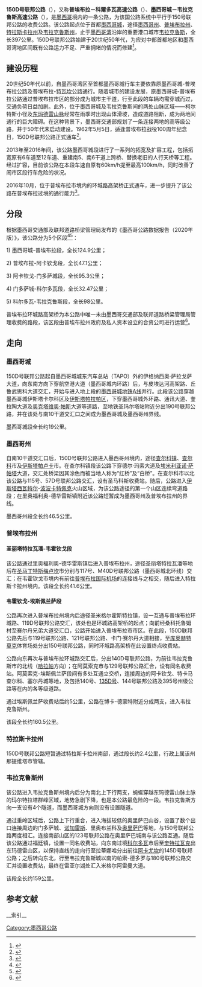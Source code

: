 {{Infobox road2
| route = 150D
| alternate_name = 墨西哥城-韦拉克鲁斯联邦公路
| length_km = 397.77
| translation = '''150D号联邦公路'''
| marker_image = [[File:Carretera_federal_150D.svg|Carretera federal 150D]]
| length_notes = <ref name="dvdf">[http://www.sct.gob.mx/fileadmin/DireccionesGrales/DGST/Datos-Viales-2016/09_DISTRITO_FEDERAL.pdf Datos Viales - Distrito Federal] {{Wayback|url=http://www.sct.gob.mx/fileadmin/DireccionesGrales/DGST/Datos-Viales-2016/09_DISTRITO_FEDERAL.pdf |date=20220123021541 }}, SCT, 2016</ref><ref name="dvpue">[http://www.sct.gob.mx/fileadmin/DireccionesGrales/DGST/Datos-Viales-2016/21_PUEBLA.pdf Datos Viales - Puebla] {{Wayback|url=http://www.sct.gob.mx/fileadmin/DireccionesGrales/DGST/Datos-Viales-2016/21_PUEBLA.pdf |date=20170222195736 }}, SCT, 2016</ref><ref name="dvver">[http://www.sct.gob.mx/fileadmin/DireccionesGrales/DGST/Datos-Viales-2016/30_VERACRUZ.pdf Datos Viales - Veracruz] {{Wayback|url=http://www.sct.gob.mx/fileadmin/DireccionesGrales/DGST/Datos-Viales-2016/30_VERACRUZ.pdf |date=20170214183051 }}, SCT, 2016</ref>
| established = 1962年5月5日
| terminus_a = 墨西哥城伊格纳西奥-萨拉戈萨大道
| terminus_b = 韦拉克鲁斯市140号联邦公路交汇处
}}

'''150D号联邦公路'''（{{lang-es|Carretera Federal 150D}}），又称'''普埃布拉－科爾多瓦高速公路'''（{{lang-es|Autopista Puebla - Córdoba}}）、'''墨西哥城－韦拉克鲁斯高速公路'''（{{lang-es|Autopista Ciudad de México - Veracruz}}），是[[墨西哥|墨西哥]]境内的一条公路，为该国公路系统中平行于150号联邦公路的收费公路。该公路起点位于首都[[墨西哥城|墨西哥城]]，途径[[墨西哥州|墨西哥州]]、[[普埃布拉州|普埃布拉州]]、[[特拉斯卡拉州|特拉斯卡拉州]]及[[韋拉克魯斯州|韦拉克鲁斯州]]，止于[[墨西哥湾|墨西哥湾]]沿岸的重要港口城市[[韦拉克鲁斯市|韦拉克鲁斯]]，全长397公里。150D号联邦公路始建于20世纪50年代，为应对中部首都地区和墨西哥湾地区间既有公路运力不足、严重拥堵的情况而修建<ref>{{Cite web|title=La carretera Puebla-Córdoba, con más muertos que kilómetros|url=http://sipse.com/archivo/la-carretera-puebla-cordoba-con-mas-muertos-que-kilometros-155126.html|accessdate=2014年9月28日|author=sipse.com|date=2012年4月30日|format=|publisher=|language=西班牙语|archive-date=2022年3月2日|archive-url=https://web.archive.org/web/20220302032940/https://sipse.com/archivo/la-carretera-puebla-cordoba-con-mas-muertos-que-kilometros-155126.html}}</ref>。

== 建设历程 ==
20世纪50年代以前，自墨西哥湾区至首都墨西哥城行车主要依靠原墨西哥城-普埃布拉公路及普埃布拉-[[提瓦坎|特瓦坎]]公路通行。随着城市的建设发展，原墨西哥城-普埃布拉公路通过普埃布拉市区的部分成为城市主干道，行至此段的车辆均需穿城而过，交通负荷日益加剧。此外，位于墨西哥城及韦拉克鲁斯间的两处山脉区域——柯尔特斯小径及[[東馬德雷山脈|东玛德雷山脉]]经常在雨季时出现山体滑坡，造成道路阻断，成为两地间通行的巨大障碍。在这种背景下，墨西哥交通部规划了一条连接两地的高等级公路，并于50年代末启动建设。1962年5月5日，适逢普埃布拉战役100周年纪念日，150D号联邦公路正式通车<ref>{{Cite web|title=Los primeros cuatro tramos carreteros de cuota y la ciudad de México. Mitad del siglo XX|url=http://www.amhe.mx/jornadas/ponencias2012/Mario_Contreras.pdf|accessdate=|author=Mario Contreras|date=2012|format=|publisher=|language=西班牙语|archive-date=2017-05-17|archive-url=https://web.archive.org/web/20170517053928/http://www.amhe.mx/jornadas/ponencias2012/Mario_Contreras.pdf|dead-url=no}}</ref>。

2013年至2016年间，该公路墨西哥城段进行了一系列的拓宽及扩容工程，包括拓宽原有6车道至12车道、重建南5、南6干道上跨桥、替换老旧的人行天桥等工程。经过扩容，目前该公路在本段车速自原有60km/h提至最高100km/h，同时改善了闹市区段行车危险的状况。

2016年10月，位于普埃布拉市境内的环城路高架桥正式通车，进一步提升了该公路在普埃布拉过境的通行能力<ref>{{Cite web|title=El segundo piso de la México-Puebla, el millonario proyecto que beneficiará por 30 años a OHL y Pinfra|url=http://www.vanguardia.com.mx/articulo/el-segundo-piso-de-la-mexico-puebla-el-millonario-proyecto-que-beneficiara-por-30-anos-ohl|accessdate=2017年2月21日|author=Sin Embargo|date=2016年10月18日|format=|publisher=|language=西班牙语|archive-date=2017年4月21日|archive-url=https://web.archive.org/web/20170421150528/http://www.vanguardia.com.mx/articulo/el-segundo-piso-de-la-mexico-puebla-el-millonario-proyecto-que-beneficiara-por-30-anos-ohl|dead-url=no}}</ref>。

== 分段 ==
根据墨西哥交通部及联邦道路桥梁管理局发布的《墨西哥公路数据报告（2020年版）》，该公路分为5个区段<ref>{{Cite web|title=Datos Viales 2020 - Veracruz|url=http://www.sct.gob.mx/fileadmin/DireccionesGrales/DGST/Datos-Viales-2020/30_VER_DV2020.pdf|accessdate=2020-11-04|author=Secretaría de Comunicaciones y Transportes|date=2020|format=PDF|publisher=|language=西班牙语|dead-url=|archive-date=2022-03-31|archive-url=https://web.archive.org/web/20220331084944/https://www.sct.gob.mx/fileadmin/DireccionesGrales/DGST/Datos-Viales-2020/30_VER_DV2020.pdf}}</ref><ref>{{Cite web|title=Datos Viales 2020 - Puebla|url=http://www.sct.gob.mx/fileadmin/DireccionesGrales/DGST/Datos-Viales-2020/21_PUE_DV2020.pdf|accessdate=2020-11-04|author=Secretaría de Comunicaciones y Transportes|date=2020|format=PDF|publisher=|language=西班牙语|archive-date=2022-03-31|archive-url=https://web.archive.org/web/20220331085011/https://www.sct.gob.mx/fileadmin/DireccionesGrales/DGST/Datos-Viales-2020/21_PUE_DV2020.pdf}}</ref>：

1) 墨西哥城-普埃布拉段，全长124.9公里；

2) 普埃布拉-阿卡钦戈段，全长47.1公里；

3) 阿卡钦戈-门多萨城段，全长95.3公里；

4) 门多萨城-科尔多瓦段，全长32.47公里；

5) 科尔多瓦-韦拉克鲁斯段，全长98公里。

普埃布拉环城路高架桥为本公路中唯一未由墨西哥交通部及联邦道路桥梁管理局管理收费的路段，该区段由普埃布拉州政府及私人资本设立的合资公司进行运营<ref>{{Cite web|title=Inauguran Libramiento Elevado de Puebla|url=https://www.carreteras-pa.com/reportajes/inauguran-libramiento-elevado-puebla/|accessdate=|author=Maria Jose Pedrosa|date=2017年2月17日|format=|publisher=Carreteras Pan-Americanas|language=西班牙语|archive-date=2017年6月8日|archive-url=https://web.archive.org/web/20170608061722/http://www.carreteras-pa.com/reportajes/inauguran-libramiento-elevado-puebla/|dead-url=no}}</ref>。

== 走向 ==

=== 墨西哥城 ===
150D号联邦公路起自墨西哥城城东汽车总站（TAPO）外的伊格纳西奥·萨拉戈萨大道，向东南方向下穿航空港大道（墨西哥城内环路）后，与皮埃达河高架路、丘鲁武思科大道交汇，开始与进入地上段的[[墨西哥城地鐵A線|墨西哥城地铁A线]]并行。此段该公路穿越墨西哥城伊斯塔卡尔科区及[[伊斯塔帕拉帕区|伊斯塔帕拉帕区]]，下穿墨西哥城外环路、通讯大道、奎拉陶大道及[[奥克塔维奥·帕斯|奥克塔维奥·帕斯]]大道等道路，至地铁圣玛尔塔站附近分出190号联邦公路，并在该处与南10干道交汇口之间成为墨西哥城及墨西哥州界线。

墨西哥城段全长约19公里。

=== 墨西哥州 ===
自南10干道交汇口后，150D号联邦公路进入墨西哥州境内，途径[[查爾科鎮|查尔科镇]]、[[查爾科|查尔科]]市及[[伊斯塔帕盧卡|伊斯塔帕卢卡]]市。在查尔科镇段该公路下穿德尔·玛索大道及[[埃米利亚诺·萨帕塔|埃米利亚诺·萨帕塔]]大道，交汇处桥梁因其涂色而被当地人称为“红桥”及“白桥”。在查尔科市以北该公路与115号、57D号联邦公路交汇，设有圣马科斯收费站。随后，公路进入[[伊斯塔西瓦特爾火山|伊斯塔西瓦特尔]]-[[波波卡特佩特火山|波波卡特佩克]]火山区域，为该公路途径的第一个山区连续弯道路段；在里奥福利奥-德华雷斯镇附近该公路短暂成为墨西哥州及普埃布拉州的界线。

墨西哥州段全长约46.5公里。

=== 普埃布拉州 ===

==== 圣丽塔特拉瓦潘-韦霍钦戈段 ====
该公路通过里奥福利奥-德华雷斯镇后进入普埃布拉州，途径圣丽塔特拉瓦潘等地后在[[聖馬丁特斯梅盧坎|圣马丁特斯梅卢坎]]市分别与117号、M40D号联邦公路（墨西哥城北环线）交汇；在韦霍钦戈市境内有前往[[普埃布拉州国际机场|普埃布拉国际机场]]的连接线与之相交，随后进入特拉斯卡拉州境内。该段全长约41.6公里。

==== 韦霍钦戈-埃斯佩兰萨段 ====
公路再次进入普埃布拉州境内后途径圣米格尔霍斯特拉镇，设一互通与普埃布拉环城路、119D号联邦公路交汇，该处也是环城路高架桥的起点；向前经桑科托鲁姆村至赛尔丹兄弟大道交汇口，公路开始进入普埃布拉市市区。在此段，150D联邦公路先后与119号联邦公路、121号联邦公路、卡门·赛尔丹大道相接，至[[夸烏特莫克|库奥赫特莫克]]体育场处分出150号联邦公路，同时环城路高架桥在此设置终点收费站。

公路向东再次与普埃布拉环城路交汇后，分出140D号联邦公路，为前往韦拉克鲁斯市的北线（[[哈拉帕_(韋拉克魯斯州)|哈拉帕]]方向）；在阿莫索克市与129号联邦公路汇合，设有同名收费站。阿莫索克-埃斯佩兰萨段间有多处互通立交桥，连接周边的阿卡钦戈、特卡马查尔科、塞尔丹城等地，及包括140号、[[135D号联邦公路|135D号]]、144号联邦公路及395号州级公路等在内的各等级道路。

通过埃斯佩兰萨收费站后约5公里，公路在博卡-德蒙特附近分成两支，进入韦拉克鲁斯州。

该段全长约160.5公里。

=== 特拉斯卡拉州 ===
150D号联邦公路短暂通过特拉斯卡拉州南部，通过段长约2.4公里，行政上属该州那提维塔市管辖。

=== 韦拉克鲁斯州 ===
该公路进入韦拉克鲁斯州境内后分为南北上下行两支，蜿蜒穿越东玛德雷山脉主脉的玛尔特拉塔群峰区域，地势急剧下降，也是本公路最危险的一段。韦拉克鲁斯方向一支设有4个隧道，而墨西哥城方向则没有设置隧道。

通过重岭区域后，公路上下行重合，进入海拔较低的奥里萨巴山谷，设置了数个出口连接周边的门多萨城、[[諾加萊斯_(韋拉克魯斯州)|诺加雷斯]]、里奥布兰科及[[奧里薩巴|奥里萨巴]]等地，与150号联邦公路两度相汇。连接南部山区的123号联邦公路在奥里萨巴城南与该公路互通。随后该公路通过福廷镇，设置一同名收费站，向东南过境[[科爾多瓦_(韋拉克魯斯州)|科尔多瓦]]市后至[[奎特拉瓦克|奎特拉瓦克]]出东玛德雷山区，以保持直线的走向行至拉蒂娜哈分出前往[[阿卡尤坎|阿卡尤坎]]的145D号联邦公路；之后转向东北，行至韦拉克鲁斯城以南的帕索-德多罗与180号联邦公路交汇并设置收费站，最终在雷亚尔湖处汇入米格尔阿雷曼大道。

该段全长约159公里。

== 参考文献 ==
<references />
[[Category:墨西哥公路|Category:墨西哥公路]]
__索引__